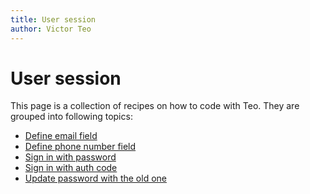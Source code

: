 ```yaml
---
title: User session
author: Victor Teo
---
```


# User session

This page is a collection of recipes on how to code with Teo. They are grouped
into following topics:

* [Define email field](/cookbook/code-snippets/define-email-field)
* [Define phone number field](/cookbook/code-snippets/define-phone-number-field)
* [Sign in with password](/cookbook/code-snippets/user-session/sign-in-with-password)
* [Sign in with auth code](/cookbook/code-snippets/user-session/sign-in-with-auth-code)
* [Update password with the old one](/cookbook/code-snippets/user-session/update-password-with-the-old-one)
